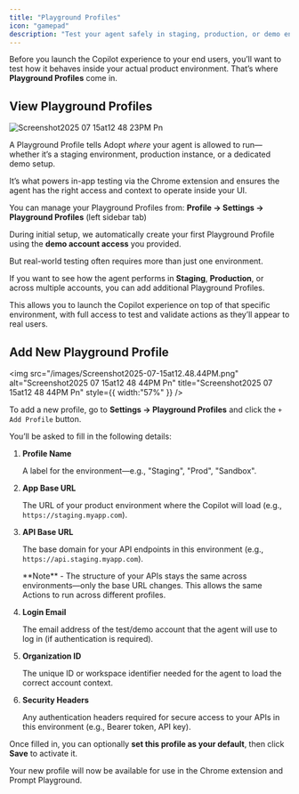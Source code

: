 ```yaml
---
title: "Playground Profiles"
icon: "gamepad"
description: "Test your agent safely in staging, production, or demo environments using configurable in-app Playground Profiles."
---
```


Before you launch the Copilot experience to your end users, you’ll want to test how it behaves inside your actual product environment. That’s where **Playground Profiles** come in.

## View Playground Profiles

![Screenshot2025 07 15at12 48 23PM Pn](/images/Screenshot2025-07-15at12.48.23PM.png)

A Playground Profile tells Adopt _where_ your agent is allowed to run—whether it’s a staging environment, production instance, or a dedicated demo setup.

It’s what powers in-app testing via the Chrome extension and ensures the agent has the right access and context to operate inside your UI.

You can manage your Playground Profiles from: **Profile → Settings → Playground Profiles** (left sidebar tab)

During initial setup, we automatically create your first Playground Profile using the **demo account access** you provided.

But real-world testing often requires more than just one environment.

If you want to see how the agent performs in **Staging**, **Production**, or across multiple accounts, you can add additional Playground Profiles.

This allows you to launch the Copilot experience on top of that specific environment, with full access to test and validate actions as they’ll appear to real users.

## Add New Playground Profile

<img
  src="/images/Screenshot2025-07-15at12.48.44PM.png"
  alt="Screenshot2025 07 15at12 48 44PM Pn"
  title="Screenshot2025 07 15at12 48 44PM Pn"
  style={{ width:"57%" }}
/>

To add a new profile, go to **Settings → Playground Profiles** and click the `+ Add Profile` button.

You’ll be asked to fill in the following details:

1. **Profile Name**

   A label for the environment—e.g., "Staging", "Prod", "Sandbox".
2. **App Base URL**

   The URL of your product environment where the Copilot will load (e.g., `https://staging.myapp.com`).
3. **API Base URL**

   The base domain for your API endpoints in this environment (e.g., `https://api.staging.myapp.com`).

   <Note>
     **Note** - The structure of your APIs stays the same across environments—only the base URL changes. This allows the same Actions to run across different profiles.
   </Note>
4. **Login Email**

   The email address of the test/demo account that the agent will use to log in (if authentication is required).
5. **Organization ID**

   The unique ID or workspace identifier needed for the agent to load the correct account context.
6. **Security Headers**

   Any authentication headers required for secure access to your APIs in this environment (e.g., Bearer token, API key).

Once filled in, you can optionally **set this profile as your default**, then click **Save** to activate it.

Your new profile will now be available for use in the Chrome extension and Prompt Playground.